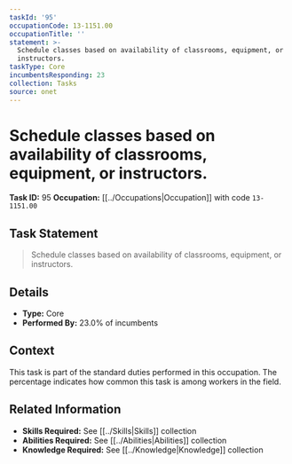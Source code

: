 ```yaml
---
taskId: '95'
occupationCode: 13-1151.00
occupationTitle: ''
statement: >-
  Schedule classes based on availability of classrooms, equipment, or
  instructors.
taskType: Core
incumbentsResponding: 23
collection: Tasks
source: onet
---
```

# Schedule classes based on availability of classrooms, equipment, or instructors.

**Task ID:** 95
**Occupation:** [[../Occupations|Occupation]] with code `13-1151.00`

## Task Statement

> Schedule classes based on availability of classrooms, equipment, or instructors.

## Details

- **Type:** Core
- **Performed By:** 23.0% of incumbents

## Context

This task is part of the standard duties performed in this occupation. The percentage indicates how common this task is among workers in the field.

## Related Information

- **Skills Required:** See [[../Skills|Skills]] collection
- **Abilities Required:** See [[../Abilities|Abilities]] collection
- **Knowledge Required:** See [[../Knowledge|Knowledge]] collection
